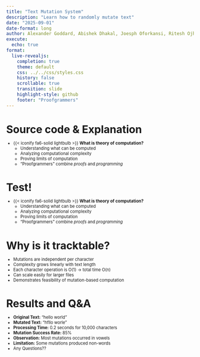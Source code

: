 ```yaml
---
title: "Text Mutation System"
description: "Learn how to randomly mutate text"
date: "2025-09-01"
date-format: long
author: Alexander Goddard, Abishek Dhakal, Joesph Oforkansi, Ritesh Ojha
execute:
  echo: true
format:
  live-revealjs:
    completion: true
    theme: default
    css: ../../css/styles.css
    history: false
    scrollable: true
    transition: slide
    highlight-style: github
    footer: "Proofgrammers"
---
```


# Source code & Explanation

::: {.fragment style="margin-top: -0.5em; font-size: 0.8em;"} 

- {{< iconify fa6-solid lightbulb >}} **What is theory of computation?**
    - Understanding what can be computed
    - Analyzing computational complexity
    - Proving limits of computation
    - "Proofgrammers" combine *proofs* and *programming*

:::

# Test!

::: {.fragment style="margin-top: -0.5em; font-size: 0.8em;"} 

- {{< iconify fa6-solid lightbulb >}} **What is theory of computation?**
    - Understanding what can be computed
    - Analyzing computational complexity
    - Proving limits of computation
    - "Proofgrammers" combine *proofs* and *programming*

:::


# Why is it tracktable?

::: {.fragment style="margin-top: -0.5em; font-size: 0.8em;"}

- Mutations are independent per character
- Complexity grows linearly with text length
- Each character operation is O(1) → total time O(n)
- Can scale easily for larger files
- Demonstrates feasibility of mutation-based computation

:::


# Results and Q&A
::: {.fragment style="margin-top: -0.5em; font-size: 0.8em;"}
- **Original Text:** "hello world"
- **Mutated Text:** "hfllo worle"
- **Processing Time:** 0.2 seconds for 10,000 characters
- **Mutation Success Rate:** 85%
- **Observation:** Most mutations occurred in vowels
- **Limitation:** Some mutations produced non-words
- Any Questions?? 
:::




